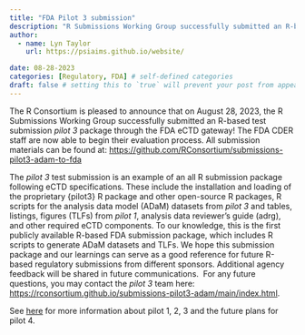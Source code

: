 ```yaml
---
title: "FDA Pilot 3 submission"
description: "R Submissions Working Group successfully submitted an R-based test submission pilot 3 package through the FDA eCTD gateway"
author:
  - name: Lyn Taylor
    url: https://psiaims.github.io/website/

date: 08-28-2023
categories: [Regulatory, FDA] # self-defined categories
draft: false # setting this to `true` will prevent your post from appearing on your listing page until you're ready!
---
```


The R Consortium is pleased to announce that on August 28, 2023, the R Submissions Working Group successfully submitted an R-based test submission *pilot 3* package through the FDA eCTD gateway! The FDA CDER staff are now able to begin their evaluation process. All submission materials can be found at: <https://github.com/RConsortium/submissions-pilot3-adam-to-fda> 

The *pilot 3* test submission is an example of an all R submission package following eCTD specifications. These include the installation and loading of the proprietary {pilot3} R package and other open-source R packages, R scripts for the analysis data model (ADaM) datasets from *pilot 3* and tables, listings, figures (TLFs) from *pilot 1*, analysis data reviewer's guide (adrg), and other required eCTD components. To our knowledge, this is the first publicly available R-based FDA submission package, which includes R scripts to generate ADaM datasets and TLFs. We hope this submission package and our learnings can serve as a good reference for future R-based regulatory submissions from different sponsors. Additional agency feedback will be shared in future communications.  For any future questions, you may contact the *pilot 3* team here: <https://rconsortium.github.io/submissions-pilot3-adam/main/index.html>.

See [here](https://www.r-consortium.org/announcement/2023/09/11/first-publicly-available-r-based-submission-package-submitted-to-fda-pilot-3) for more information about pilot 1, 2, 3 and the future plans for pilot 4.
